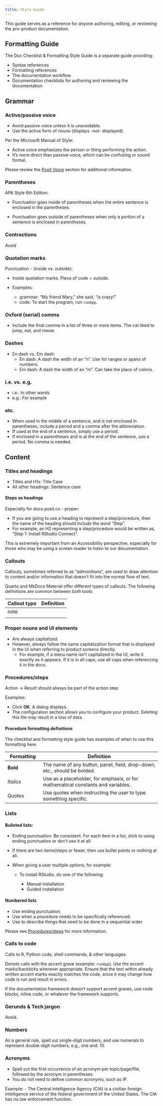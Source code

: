 ```yaml
---
title: Style Guide
---
```


This guide serves as a reference for anyone authoring, editing, or reviewing the pro-product documentation.


::: {.callout-note appearance="simple" collapse="true"}
## Formatting Guide

The Doc Checklist & Formatting Style Guide is a separate guide providing:

- Syntax references
- Formatting references
- The documentation workflow 
- Documentation checklists for authoring and reviewing the documentation
:::

## Grammar

### Active/passive voice
	
- Avoid passive voice unless it is unavoidable.
- Use the active form of nouns (displays -not- displayed).    

Per the Microsoft Manual of Style:

- Active voice emphasizes the person or thing performing the action.
- It’s more direct than passive voice, which can be confusing or sound formal.

::: {.callout-tip}
Please review the [Posit Voice](/getting-started/getting-started.html#posit-voice) section for additional information.
:::

### Parentheses 

APA Style 6th Edition:

- Punctuation goes inside of parentheses when the entire sentence is enclosed in the parentheses.

- Punctuation goes outside of parentheses when only a portion of a sentence is enclosed in parentheses.

### Contractions

*Avoid*

### Quotation marks

Punctuation - (inside vs. outside):

- Inside quotation marks. Piece of code = outside. 
- Examples:     

    - grammar: “My friend Mary,” she said, “is crazy!”  
    - code: To start the program, run `runApp`.

### Oxford (serial) comma

- Include the final comma in a list of three or more items. The cat liked to jump, eat, and meow.

### Dashes

- En dash vs. Em dash:
    - En dash:  A dash the width of an “n”. Use for ranges or spans of numbers.
    - Em dash: A dash the width of an “m”. Can take the place of colons.

### i.e. vs. e.g.

- i.e.: In other words
- e.g.:  For example

### etc.

- When used in the middle of a sentence, and is not enclosed in parentheses, include a period and a comma after the abbreviation.
- If used at the end of a sentence, simply use a period.
- If enclosed in a parentheses and is at the end of the sentence, use a period. No comma is needed.

## Content

### Titles and headings

- Titles and H1s: Title Case
- All other headings: Sentence case

:::{.callout-tip appearance="simple" collapse="true"}

#### Steps as headings

Especially for docs.posit.co - proper:

- If you are going to use a heading to represent a step/procedure, then the name of the heading should include the word “Step”. 
- For example, an H2 representing a step/procedure would be written as, “Step 1: Install RStudio Connect”. 

This is extremely important from an Accessibility perspective, especially for those who may be using a screen reader to listen to our documentation.
:::

### Callouts

Callouts, sometimes referred to as "admonitions", are used to draw attention to content and/or information that doesn't fit into the normal flow of text.

Quarto and MkDocs Material offer different types of callouts. The following definitions are common between both tools:


| Callout type | Definition
|---|-------------------
|note| 
| 

### Proper nouns and UI elements

- Are always capitalized. 
- However, always follow the same capitalization format that is displayed in the UI when referring to product screens directly.
    - For example, if a menu name isn't capitalized in the UI, write it exactly as it appears. If it is in all caps, use all caps when referencing it in the docs.


### Procedures/steps

Action → Result should always be part of the action step

Examples: 

- Click **OK**. A dialog displays.
- The configuration section allows you to configure your product. Deleting this file may result in a loss of data.

#### Procedure formatting definitions

The checklist and formatting style guide has examples of when to use this formatting here.

Formatting | Definition |
---|----------|
 **Bold** | The name of any button, panel, field, drop-down, etc.,  should be bolded.  |
 *Italics* |Use as a placeholder, for emphasis, or for mathematical constants and variables. |
 Quotes | Use quotes when instructing the user to type something specific. |

### Lists

#### Bulleted lists:

- Ending punctuation: Be consistent. For each item in a list, stick to using ending punctuation or don’t use it at all.
- If there are two items/steps or fewer, then use bullet points or nothing at all. 
- When giving a user multiple options, for example:

    - To install RStudio, do one of the following:
    
        - Manual installation
        - Guided installation

#### Numbered lists

- Use ending punctuation.
- Use when a procedure needs to be specifically referenced.
- Use to describe things that need to be done in a sequential order

Please see [Procedures/steps](#proceduressteps) for more information.

### Calls to code

Calls to R, Python code, shell commands, & other languages.

Denote calls with the accent grave (example: `runApp`). Use the accent marks/backticks wherever appropriate. Ensure that  the text within already written accent marks exactly matches the code,  since it may change  how code is run and result in errors.

If the documentation framework doesn’t support accent graves, use code blocks, inline code, or whatever the framework supports.

### Gerunds & Tech jargon

Avoid.

### Numbers

As a general rule, spell out single-digit numbers, and use numerals to represent double-digit numbers, e.g., one and. 10.

### Acronyms

- Spell out the first occurrence of an acronym per topic/page/file, followed by the acronym in parentheses. 
- You do not need to define common acronyms, such as IP.

Example:
- The Central Intelligence Agency (CIA) is a civilian foreign intelligence service of the federal government of the United States. The CIA has no law enforcement function.

